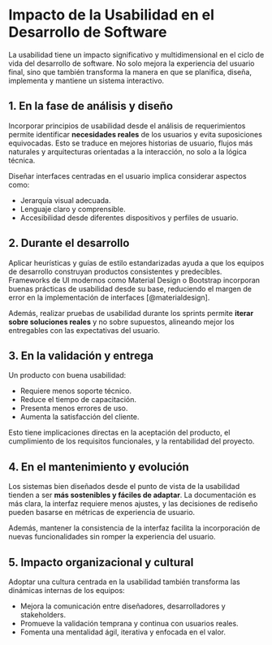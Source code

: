 # Impacto de la Usabilidad en el Desarrollo de Software

La usabilidad tiene un impacto significativo y multidimensional en el ciclo de vida del desarrollo de software. No solo mejora la experiencia del usuario final, sino que también transforma la manera en que se planifica, diseña, implementa y mantiene un sistema interactivo.

## 1. En la fase de análisis y diseño

Incorporar principios de usabilidad desde el análisis de requerimientos permite identificar **necesidades reales** de los usuarios y evita suposiciones equivocadas. Esto se traduce en mejores historias de usuario, flujos más naturales y arquitecturas orientadas a la interacción, no solo a la lógica técnica.

Diseñar interfaces centradas en el usuario implica considerar aspectos como:

- Jerarquía visual adecuada.
- Lenguaje claro y comprensible.
- Accesibilidad desde diferentes dispositivos y perfiles de usuario.

## 2. Durante el desarrollo

Aplicar heurísticas y guías de estilo estandarizadas ayuda a que los equipos de desarrollo construyan productos consistentes y predecibles. Frameworks de UI modernos como Material Design o Bootstrap incorporan buenas prácticas de usabilidad desde su base, reduciendo el margen de error en la implementación de interfaces [@materialdesign].

Además, realizar pruebas de usabilidad durante los sprints permite **iterar sobre soluciones reales** y no sobre supuestos, alineando mejor los entregables con las expectativas del usuario.

## 3. En la validación y entrega

Un producto con buena usabilidad:

- Requiere menos soporte técnico.
- Reduce el tiempo de capacitación.
- Presenta menos errores de uso.
- Aumenta la satisfacción del cliente.

Esto tiene implicaciones directas en la aceptación del producto, el cumplimiento de los requisitos funcionales, y la rentabilidad del proyecto.

## 4. En el mantenimiento y evolución

Los sistemas bien diseñados desde el punto de vista de la usabilidad tienden a ser **más sostenibles y fáciles de adaptar**. La documentación es más clara, la interfaz requiere menos ajustes, y las decisiones de rediseño pueden basarse en métricas de experiencia de usuario.

Además, mantener la consistencia de la interfaz facilita la incorporación de nuevas funcionalidades sin romper la experiencia del usuario.

## 5. Impacto organizacional y cultural

Adoptar una cultura centrada en la usabilidad también transforma las dinámicas internas de los equipos:

- Mejora la comunicación entre diseñadores, desarrolladores y stakeholders.
- Promueve la validación temprana y continua con usuarios reales.
- Fomenta una mentalidad ágil, iterativa y enfocada en el valor.


